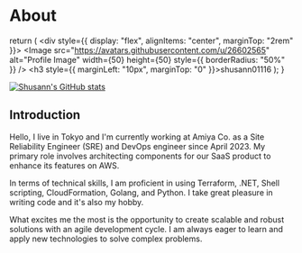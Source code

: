 # About


  return (
    <div style={{ display: "flex", alignItems: "center", marginTop: "2rem" }}>
      <Image
        src="https://avatars.githubusercontent.com/u/26602565"
        alt="Profile Image"
        width={50}
        height={50}
        style={{ borderRadius: "50%" }}
      />
      <h3 style={{ marginLeft: "10px", marginTop: "0" }}>shusann01116</h3>
    </div>
  );
}

<Profile />

[![Shusann's GitHub stats](https://github-readme-stats.vercel.app/api?username=shusann01116)](https://github.com/shusann01116)

## Introduction

Hello, I live in Tokyo and I'm currently working at Amiya Co. as a Site Reliability Engineer (SRE) and DevOps engineer since April 2023.
My primary role involves architecting components for our SaaS product to enhance its features on AWS.

In terms of technical skills, I am proficient in using Terraform, .NET, Shell scripting, CloudFormation, Golang, and Python.
I take great pleasure in writing code and it's also my hobby.

What excites me the most is the opportunity to create scalable and robust solutions with an agile development cycle.
I am always eager to learn and apply new technologies to solve complex problems.
